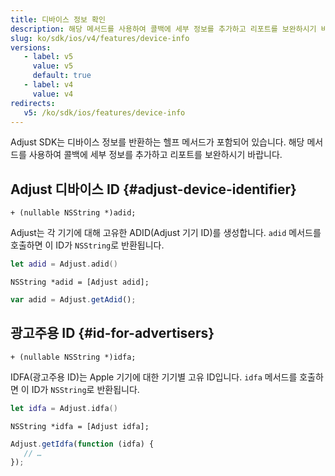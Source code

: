 ```yaml
---
title: 디바이스 정보 확인
description: 해당 메서드를 사용하여 콜백에 세부 정보를 추가하고 리포트를 보완하시기 바랍니다.
slug: ko/sdk/ios/v4/features/device-info
versions:
   - label: v5
     value: v5
     default: true
   - label: v4
     value: v4
redirects:
   v5: /ko/sdk/ios/features/device-info
---
```


Adjust SDK는 디바이스 정보를 반환하는 헬프 메서드가 포함되어 있습니다. 해당 메서드를 사용하여 콜백에 세부 정보를 추가하고 리포트를 보완하시기 바랍니다.

## Adjust 디바이스 ID {#adjust-device-identifier}

<CodeBlock title="메서드 서명">

```objc
+ (nullable NSString *)adid;
```

</CodeBlock>

Adjust는 각 기기에 대해 고유한 ADID\(Adjust 기기 ID\)를 생성합니다. `adid` 메서드를 호출하면 이 ID가 `NSString`로 반환됩니다.

<Tabs>
<Tab title="Swift" sync="swift">

```swift
let adid = Adjust.adid()
```

</Tab>
<Tab title="Objective-C" sync="objc">

```objc
NSString *adid = [Adjust adid];
```

</Tab>
<Tab title="Javascript" sync="js">

```js
var adid = Adjust.getAdid();
```

</Tab>
</Tabs>

## 광고주용 ID {#id-for-advertisers}

<CodeBlock title="메서드 서명">

```objc
+ (nullable NSString *)idfa;
```

</CodeBlock>

IDFA\(광고주용 ID\)는 Apple 기기에 대한 기기별 고유 ID입니다. `idfa` 메서드를 호출하면 이 ID가 `NSString`로 반환됩니다.

<Tabs>
<Tab title="Swift" sync="swift">

```swift
let idfa = Adjust.idfa()
```

</Tab>
<Tab title="Objective-C" sync="objc">

```objc
NSString *idfa = [Adjust idfa];
```

</Tab>
<Tab title="Javascript" sync="js">

```js
Adjust.getIdfa(function (idfa) {
   // …
});
```

</Tab>
</Tabs>
